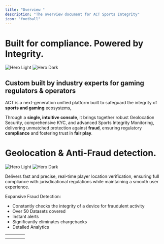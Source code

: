 ```yaml
---
title: "Overview "
description: "The overview document for ACT Sports Integrity"
icon: "football"
---
```


# Built for compliance. Powered by Integrity.

<img
  className="block dark:hidden"
  src="/images/SI-pic1-light.png"
  alt="Hero Light"
/>
<img
  className="hidden dark:block"
  src="/images/SI-pic1-dark.png"
  alt="Hero Dark"
/>

## Custom built by industry experts for gaming regulators & operators

ACT is a next-generation unified platform built to safeguard the integrity of **sports and gaming** ecosystems,

Through a **single, intuitive console**, it brings together robust Geolocation Security, comprehensive KYC, and advanced Sports Integrity Monitoring, delivering unmatched protection against **fraud**, ensuring regulatory **compliance** and fostering trust in **fair play**.

# Geolocation & Anti-Fraud detection.

<img
  className="block dark:hidden"
  src="/images/SI-pic2-light.png"
  alt="Hero Light"
/>
<img
  className="hidden dark:block"
  src="/images/SI-pic2-dark.png"
  alt="Hero Dark"
/>

Delivers fast and precise, real-time player location verification, ensuring full compliance with jurisdicational regulations while maintaining a smooth user experience.

Expansive Fraud Detection:
- Constantly checks the integrity of a device for fraudulent activity
- Over 50 Datasets covered
- Instant alerts
- Significantly eliminates chargebacks
- Detailed Analytics


<table>
  <tr>
    <td><Icon icon="gear-complex" iconType="classic" size="32"/></td>
    <td></td>
    <td><Icon icon="file-certificate" iconType="duotone" size="48"/></td>
    <td></td>
  </tr>
  <tr>
    <td><Icon icon="file-certificate" iconType="duotone" size="48"/></td>
    <td></td>
    <td><Icon icon="file-certificate" iconType="duotone" size="48"/></td>
    <td></td>
  </tr>
</table>